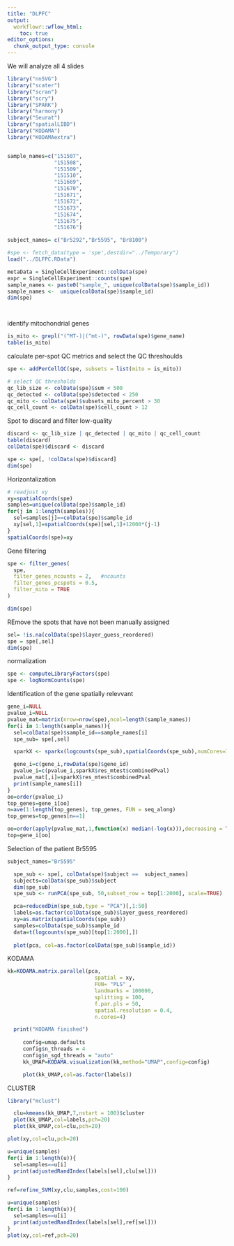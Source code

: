 ---
title: "DLPFC"
output:
  workflowr::wflow_html:
    toc: true
editor_options:
  chunk_output_type: console
---

We will analyze all 4 slides

```{r, fig.width=10, fig.height=4, warning=FALSE, message=FALSE}
library("nnSVG")
library("scater")
library("scran")
library("scry")
library("SPARK")
library("harmony")
library("Seurat")
library("spatialLIBD")
library("KODAMA")
library("KODAMAextra")


sample_names=c("151507",
               "151508",
               "151509",
               "151510",
               "151669",
               "151670",
               "151671",
               "151672",
               "151673",
               "151674",
               "151675",
               "151676")

subject_names= c("Br5292","Br5595", "Br8100")

#spe <- fetch_data(type = 'spe',destdir="../Temporary")
load("../DLFPC.RData")

metaData = SingleCellExperiment::colData(spe)
expr = SingleCellExperiment::counts(spe)
sample_names <- paste0("sample_", unique(colData(spe)$sample_id))
sample_names <-  unique(colData(spe)$sample_id)
dim(spe)




```

 identify mitochondrial genes

```{r, fig.width=10, fig.height=4, warning=FALSE, message=FALSE}

is_mito <- grepl("(^MT-)|(^mt-)", rowData(spe)$gene_name)
table(is_mito)

```

 calculate per-spot QC metrics
 and select the QC threshoulds
```{r, fig.width=10, fig.height=4, warning=FALSE, message=FALSE}
spe <- addPerCellQC(spe, subsets = list(mito = is_mito))

# select QC thresholds
qc_lib_size <- colData(spe)$sum < 500
qc_detected <- colData(spe)$detected < 250
qc_mito <- colData(spe)$subsets_mito_percent > 30
qc_cell_count <- colData(spe)$cell_count > 12
```

Spot to discard and filter low-quality
```{r, fig.width=10, fig.height=4, warning=FALSE, message=FALSE}

discard <- qc_lib_size | qc_detected | qc_mito | qc_cell_count
table(discard)
colData(spe)$discard <- discard

spe <- spe[, !colData(spe)$discard]
dim(spe)

```

Horizontalization

```{r, fig.width=10, fig.height=4, warning=FALSE, message=FALSE}
# readjust xy
xy=spatialCoords(spe)
samples=unique(colData(spe)$sample_id)
for(j in 1:length(samples)){
  sel=samples[j]==colData(spe)$sample_id
  xy[sel,1]=spatialCoords(spe)[sel,1]+12000*(j-1)
}
spatialCoords(spe)=xy
```

Gene filtering
```{r, fig.width=10, fig.height=4, warning=FALSE, message=FALSE}

spe <- filter_genes(
  spe,
  filter_genes_ncounts = 2,   #ncounts
  filter_genes_pcspots = 0.5,
  filter_mito = TRUE
)

dim(spe)
```

REmove the spots that have not been manually assigned
```{r, fig.width=10, fig.height=4, warning=FALSE, message=FALSE}
sel= !is.na(colData(spe)$layer_guess_reordered)
spe = spe[,sel]
dim(spe)
```


 normalization
```{r, fig.width=10, fig.height=4, warning=FALSE, message=FALSE}
spe <- computeLibraryFactors(spe)
spe <- logNormCounts(spe)
```


Identification of the gene spatially relevvant

```{r, fig.width=10, fig.height=4}
gene_i=NULL
pvalue_i=NULL
pvalue_mat=matrix(nrow=nrow(spe),ncol=length(sample_names))
for(i in 1:length(sample_names)){
  sel=colData(spe)$sample_id==sample_names[i]
  spe_sub= spe[,sel]

  sparkX <- sparkx(logcounts(spe_sub),spatialCoords(spe_sub),numCores=1,option="mixture")

  gene_i=c(gene_i,rowData(spe)$gene_id)
  pvalue_i=c(pvalue_i,sparkX$res_mtest$combinedPval)
  pvalue_mat[,i]=sparkX$res_mtest$combinedPval
  print(sample_names[i])
}
oo=order(pvalue_i)
top_genes=gene_i[oo]
n=ave(1:length(top_genes), top_genes, FUN = seq_along)
top_genes=top_genes[n==1]

oo=order(apply(pvalue_mat,1,function(x) median(-log(x))),decreasing = TRUE)
top=gene_i[oo]
```

Selection of the patient Br5595

```{r, fig.width=10, fig.height=4}

subject_names="Br5595"

  spe_sub <- spe[, colData(spe)$subject ==  subject_names]
  subjects=colData(spe_sub)$subject
  dim(spe_sub)
  spe_sub <- runPCA(spe_sub, 50,subset_row = top[1:2000], scale=TRUE)

  pca=reducedDim(spe_sub,type = "PCA")[,1:50]
  labels=as.factor(colData(spe_sub)$layer_guess_reordered)
  xy=as.matrix(spatialCoords(spe_sub))
  samples=colData(spe_sub)$sample_id
  data=t(logcounts(spe_sub)[top[1:2000],])
  
  plot(pca, col=as.factor(colData(spe_sub)$sample_id))


```

KODAMA

```{r, fig.width=10, fig.height=4}
kk=KODAMA.matrix.parallel(pca,
                            spatial = xy,
                            FUN= "PLS" ,
                            landmarks = 100000,
                            splitting = 100,
                            f.par.pls = 50,
                            spatial.resolution = 0.4,
                            n.cores=4)

  print("KODAMA finished")
  
     config=umap.defaults
     config$n_threads = 4
     config$n_sgd_threads = "auto"
     kk_UMAP=KODAMA.visualization(kk,method="UMAP",config=config)

     plot(kk_UMAP,col=as.factor(labels))
```


CLUSTER

```{r, fig.width=10, fig.height=4, warning=FALSE, message=FALSE}
library("mclust")

  clu=kmeans(kk_UMAP,7,nstart = 100)$cluster
  plot(kk_UMAP,col=labels,pch=20)
  plot(kk_UMAP,col=clu,pch=20)

plot(xy,col=clu,pch=20)

u=unique(samples)
for(i in 1:length(u)){
  sel=samples==u[i]
  print(adjustedRandIndex(labels[sel],clu[sel]))
}

ref=refine_SVM(xy,clu,samples,cost=100)

u=unique(samples)
for(i in 1:length(u)){
  sel=samples==u[i]
  print(adjustedRandIndex(labels[sel],ref[sel]))
}
plot(xy,col=ref,pch=20)

```
